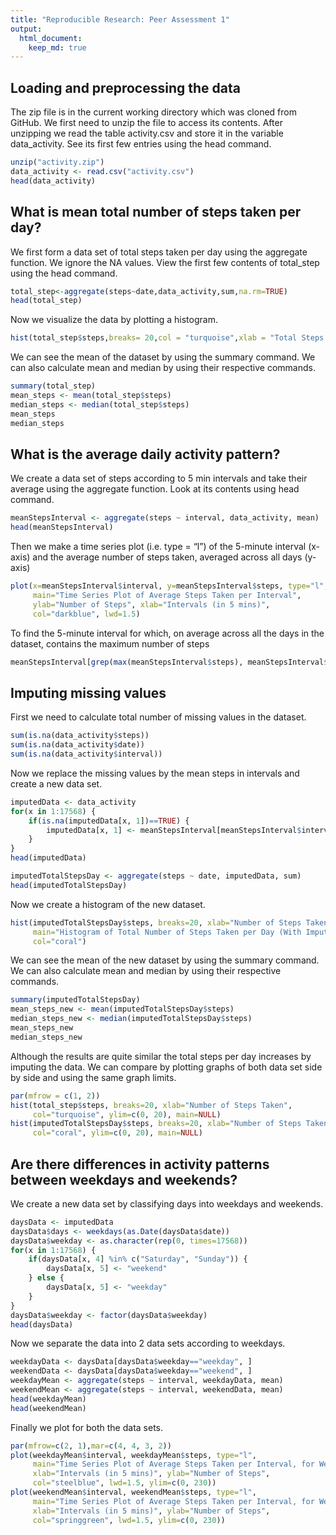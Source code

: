 ---
title: "Reproducible Research: Peer Assessment 1"
output: 
  html_document:
    keep_md: true
---


## Loading and preprocessing the data

The zip file is in the current working directory which was cloned from GitHub. We first need to unzip the file to access its contents.
After unzipping we read the table activity.csv and store it in the variable data_activity.
See its first few entries using the head command.
```{r}
unzip("activity.zip")
data_activity <- read.csv("activity.csv")
head(data_activity)
```


## What is mean total number of steps taken per day?

We first form a data set of total steps taken per day using the aggregate function. We ignore the NA values.
View the first few contents of total_step using the head command.
```{r}
total_step<-aggregate(steps~date,data_activity,sum,na.rm=TRUE)
head(total_step)
```

Now we visualize the data by plotting a histogram.
```{r}
hist(total_step$steps,breaks= 20,col = "turquoise",xlab = "Total Steps per day",ylab = "Frequency")
```

We can see the mean of the dataset by using the summary command.
We can also calculate mean and median by using their respective commands.
```{r}
summary(total_step)
mean_steps <- mean(total_step$steps)
median_steps <- median(total_step$steps)
mean_steps
median_steps
```



## What is the average daily activity pattern?
We create a data set of steps according to 5 min intervals and take their average using the aggregate function.
Look at its contents using head command.
```{r}
meanStepsInterval <- aggregate(steps ~ interval, data_activity, mean)
head(meanStepsInterval)
```

Then we make a time series plot (i.e. \color{red}{\verb|type = "l"|}type = "l") of the 5-minute interval (x-axis) and the average number of steps taken, averaged across all days (y-axis)
```{r}
plot(x=meanStepsInterval$interval, y=meanStepsInterval$steps, type="l",
     main="Time Series Plot of Average Steps Taken per Interval",
     ylab="Number of Steps", xlab="Intervals (in 5 mins)",
     col="darkblue", lwd=1.5)
```

To find the 5-minute interval for which, on average across all the days in the dataset, contains the maximum number of steps
```{r}
meanStepsInterval[grep(max(meanStepsInterval$steps), meanStepsInterval$steps), ]
```

## Imputing missing values

First we need to calculate total number of missing values in the dataset.
```{r}
sum(is.na(data_activity$steps))
sum(is.na(data_activity$date))
sum(is.na(data_activity$interval))
```

Now we replace the missing values by the mean steps in intervals and create a new data set.
```{r}
imputedData <- data_activity
for(x in 1:17568) {
    if(is.na(imputedData[x, 1])==TRUE) {
        imputedData[x, 1] <- meanStepsInterval[meanStepsInterval$interval %in% imputedData[x, 3], 2]
    }
}
head(imputedData)
```

```{r}
imputedTotalStepsDay <- aggregate(steps ~ date, imputedData, sum)
head(imputedTotalStepsDay)
```

Now we create a histogram of the new dataset.
```{r}
hist(imputedTotalStepsDay$steps, breaks=20, xlab="Number of Steps Taken", 
     main="Histogram of Total Number of Steps Taken per Day (With Imputed Values)",
     col="coral")
```

We can see the mean of the new dataset by using the summary command.
We can also calculate mean and median by using their respective commands.
```{r}
summary(imputedTotalStepsDay)
mean_steps_new <- mean(imputedTotalStepsDay$steps)
median_steps_new <- median(imputedTotalStepsDay$steps)
mean_steps_new
median_steps_new
```

Although the results are quite similar the total steps per day increases by imputing the data.
We can compare by plotting graphs of both data set side by side and using the same graph limits.
```{r}
par(mfrow = c(1, 2))
hist(total_step$steps, breaks=20, xlab="Number of Steps Taken", 
     col="turquoise", ylim=c(0, 20), main=NULL)
hist(imputedTotalStepsDay$steps, breaks=20, xlab="Number of Steps Taken", 
     col="coral", ylim=c(0, 20), main=NULL)
```

## Are there differences in activity patterns between weekdays and weekends?

We create a new data set by classifying days into weekdays and weekends.
```{r}
daysData <- imputedData
daysData$days <- weekdays(as.Date(daysData$date))
daysData$weekday <- as.character(rep(0, times=17568))
for(x in 1:17568) {
    if(daysData[x, 4] %in% c("Saturday", "Sunday")) {
        daysData[x, 5] <- "weekend"
    } else {
        daysData[x, 5] <- "weekday"
    }
}
daysData$weekday <- factor(daysData$weekday)
head(daysData)
```

Now we separate the data into 2 data sets according to weekdays.
```{r}
weekdayData <- daysData[daysData$weekday=="weekday", ]
weekendData <- daysData[daysData$weekday=="weekend", ]
weekdayMean <- aggregate(steps ~ interval, weekdayData, mean)
weekendMean <- aggregate(steps ~ interval, weekendData, mean)
head(weekdayMean)
head(weekendMean)
```

Finally we plot for both the data sets.
```{r}
par(mfrow=c(2, 1),mar=c(4, 4, 3, 2))
plot(weekdayMean$interval, weekdayMean$steps, type="l",
     main="Time Series Plot of Average Steps Taken per Interval, for Weekdays",
     xlab="Intervals (in 5 mins)", ylab="Number of Steps",
     col="steelblue", lwd=1.5, ylim=c(0, 230))
plot(weekendMean$interval, weekendMean$steps, type="l",
     main="Time Series Plot of Average Steps Taken per Interval, for Weekends",
     xlab="Intervals (in 5 mins)", ylab="Number of Steps",
     col="springgreen", lwd=1.5, ylim=c(0, 230))
```